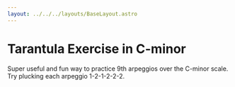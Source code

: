 ```yaml
---
layout: ../../../layouts/BaseLayout.astro
---
```



# Tarantula Exercise in C-minor

<App client:load exercise={tarantula} />

Super useful and fun way to practice 9th arpeggios over the C-minor scale.
Try plucking each arpeggio 1-2-1-2-2-2.

